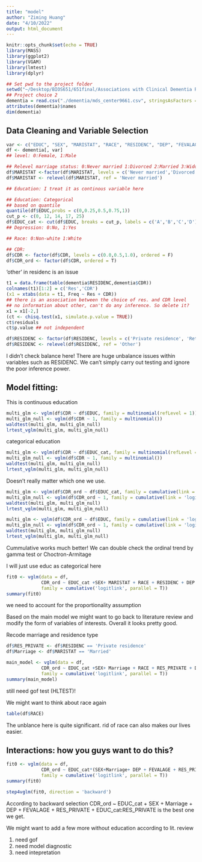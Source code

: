 ```yaml
---
title: "model"
author: "Ziming Huang"
date: "4/10/2022"
output: html_document
---
```


```r
knitr::opts_chunk$set(echo = TRUE)
library(MASS)
library(ggplot2)
library(VGAM)
library(lmtest)
library(dplyr)
```

```r
## Set pwd to the project folder
setwd("~/Desktop/BIOS651/651final/Associations with Clinical Dementia Rating")
## Project choice 2
dementia = read.csv("./dementia/mds_center9661.csv", stringsAsFactors = T)
attributes(dementia)$names
dim(dementia)
```

## Data Cleaning and Variable Selection
```r
var <- c("EDUC", "SEX", "MARISTAT", "RACE", "RESIDENC", "DEP", "FEVALAGE", "CDR")
df <- dementia[, var]
## level: 0:Female, 1:Male

## Relevel marriage status: 0:Never married 1:Divorced 2:Married 3:Widowed 4:Separated
df$MARISTAT <-factor(df$MARISTAT, levels = c('Never married','Divorced','Married','Widowed','Separated'))
df$MARISTAT <- relevel(df$MARISTAT, ref = 'Never married')

## Education: I treat it as continous variable here

## Education: Categorical
## based on quantile
quantile(df$EDUC,probs = c(0,0.25,0.5,0.75,1))
cut_p <- c(0, 12, 14, 17, 25)
df$EDUC_cat <- cut(df$EDUC, breaks = cut_p, labels = c('A','B','C','D'))
## Depression: 0:No, 1:Yes

## Race: 0:Non-white 1:White

## CDR:
df$CDR <- factor(df$CDR, levels = c(0.0,0.5,1.0), ordered = F)
df$CDR_ord <- factor(df$CDR, ordered = T)
```

'other' in residenc is an issue
```r
t1 = data.frame(table(dementia$RESIDENC,dementia$CDR))
colnames(t1)[1:2] = c('Res','CDR')
(x1 = xtabs(data = t1, Freq ~ Res + CDR))
## there is an association between the choice of res. and CDR level
## no information about other, can't do any inference. So delete it?
x1 = x1[-2,]
(ct <- chisq.test(x1, simulate.p.value = TRUE))
ct$residuals
ct$p.value ## not independent
```

```r
df$RESIDENC <- factor(df$RESIDENC, levels = c('Private residence', 'Retirement community', 'Other', 'Assisted living/boarding home/adult family home', 'Skilled nursing facility/nursing home'))
df$RESIDENC <- relevel(df$RESIDENC, ref = 'Other')
```

I didn't check balance here! There are huge unbalance issues within variables such as RESIDENC. 
We can't simply carry out testing and ignore the poor inference power.

## Model fitting:

This is continuous education
```r
multi_glm <- vglm(df$CDR ~ df$EDUC, family = multinomial(refLevel = 1))
multi_glm_null <- vglm(df$CDR ~ 1, family = multinomial())
waldtest(multi_glm, multi_glm_null)
lrtest_vglm(multi_glm, multi_glm_null)
```

categorical education
```r
multi_glm <- vglm(df$CDR ~ df$EDUC_cat, family = multinomial(refLevel = 1))
multi_glm_null <- vglm(df$CDR ~ 1, family = multinomial())
waldtest(multi_glm, multi_glm_null)
lrtest_vglm(multi_glm, multi_glm_null)
```

Doesn't really matter which one we use. 

```r
multi_glm <- vglm(df$CDR_ord ~ df$EDUC_cat, family = cumulative(link = 'logitlink', parallel = T))
multi_glm_null <- vglm(df$CDR_ord ~ 1, family = cumulative(link = 'logitlink', parallel = T))
waldtest(multi_glm, multi_glm_null)
lrtest_vglm(multi_glm, multi_glm_null)
```

```r
multi_glm <- vglm(df$CDR_ord ~ df$EDUC, family = cumulative(link = 'logitlink', parallel = T))
multi_glm_null <- vglm(df$CDR_ord ~ 1, family = cumulative(link = 'logitlink', parallel = T))
waldtest(multi_glm, multi_glm_null)
lrtest_vglm(multi_glm, multi_glm_null)
```

Cummulative works much better! 
We can double check the ordinal trend by gamma test or Choctron-Armitage

I will just use educ as categorical here

```r
fit0 <- vglm(data = df, 
             CDR_ord ~ EDUC_cat +SEX+ MARISTAT + RACE + RESIDENC + DEP + FEVALAGE,
             family = cumulative('logitlink', parallel = T))
summary(fit0)
```

we need to account for the proportionality assumption

Based on the main model we might want to go back to literature review and modify the form of variables of interests. Overall it looks pretty good.

Recode marriage and residence type
```r
df$RES_PRIVATE <- df$RESIDENC == 'Private residence'
df$Marriage <- df$MARISTAT == 'Married'
```

```r
main_model <- vglm(data = df, 
             CDR_ord ~ EDUC_cat +SEX+ Marriage + RACE + RES_PRIVATE + DEP + FEVALAGE,
             family = cumulative('logitlink', parallel = T))
summary(main_model)
```
still need gof test (HLTEST)!

We might want to think about race again
```r
table(df$RACE)
```
The unblance here is quite significant. rid of race can also makes our lives easier.


## Interactions: how you guys want to do this?
```r
fit0 <- vglm(data = df, 
             CDR_ord ~ EDUC_cat*(SEX+Marriage+ DEP + FEVALAGE + RES_PRIVATE),
             family = cumulative('logitlink', parallel = T))
summary(fit0)
```

```r
step4vglm(fit0, direction = 'backward')
```

According to backward selection 
CDR_ord ~ EDUC_cat + SEX + Marriage + DEP + FEVALAGE + 
    RES_PRIVATE + EDUC_cat:RES_PRIVATE
is the best one we get.

We might want to add a few more without education according to lit. review

1. need gof
2. need model diagnostic
3. need intepretation







































